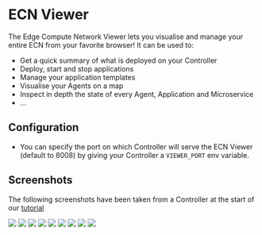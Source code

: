 # ECN Viewer

The Edge Compute Network Viewer lets you visualise and manage your entire ECN from your favorite browser!
It can be used to:

- Get a quick summary of what is deployed on your Controller
- Deploy, start and stop applications
- Manage your application templates
- Visualise your Agents on a map
- Inspect in depth the state of every Agent, Application and Microservice
- ...

## Configuration

- You can specify the port on which Controller will serve the ECN Viewer (default to 8008) by giving your Controller a `VIEWER_PORT` env variable.

## Screenshots

The following screenshots have been taken from a Controller at the start of our [tutorial](../tutorial/introduction)

<div>
  <img src="/images/ecn-viewer/overview.png" />
  <img src="/images/ecn-viewer/update-agent.png"  />
  <img src="/images/ecn-viewer/agent.png"  />
  <img src="/images/ecn-viewer/applications.png"  />
  <img src="/images/ecn-viewer/system-applications.png"  />
  <img src="/images/ecn-viewer/app-details.png"  />
  <img src="/images/ecn-viewer/microservice-details.png"  />
  <img src="/images/ecn-viewer/app-templates.png"  />
  <img src="/images/ecn-viewer/rest-api.png"  />
</div>




<EditPageAdmonition />
